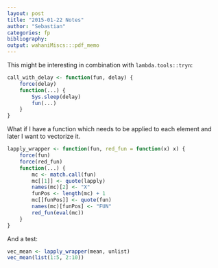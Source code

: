 ```yaml
---
layout: post
title: "2015-01-22 Notes"
author: "Sebastian"
categories: fp
bibliography:
output: wahaniMiscs:::pdf_memo
---
```


This might be interesting in combination with `lambda.tools::tryn`:

```r
call_with_delay <- function(fun, delay) {
    force(delay)
    function(...) {
        Sys.sleep(delay)
        fun(...)
    }
}
```

What if I have a function which needs to be applied to each element and later I want to vectorize it.

```r
lapply_wrapper <- function(fun, red_fun = function(x) x) {
    force(fun)
    force(red_fun)
    function(...) {
        mc <- match.call(fun)
        mc[[1]] <- quote(lapply)
        names(mc)[2] <- "X"
        funPos <- length(mc) + 1
        mc[[funPos]] <- quote(fun)
        names(mc)[funPos] <- "FUN"
        red_fun(eval(mc))
    }
}
```

And a test:

```r
vec_mean <- lapply_wrapper(mean, unlist)
vec_mean(list(1:5, 2:10))
```
